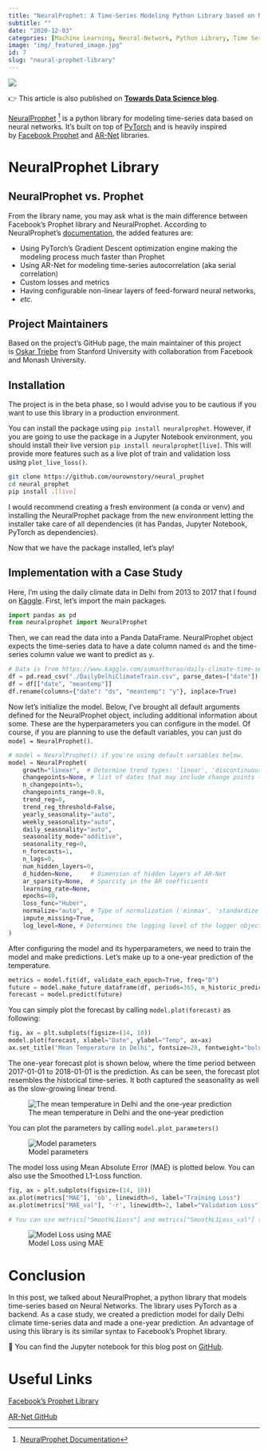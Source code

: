 ```yaml
---
title: "NeuralProphet: A Time-Series Modeling Python Library based on Neural-Networks"
subtitle: ""
date: "2020-12-03"
categories: [Machine Learning, Neural-Network, Python Library, Time Series Analysis, Tutorial]
image: "img/_featured_image.jpg"
id: 7
slug: "neural-prophet-library"
---
```


![](img/_featured_image.png){fig-alt="Featured image of the post"}

:::{.callout-note}
👉 This article is also published on [**Towards Data Science blog**](https://towardsdatascience.com/neural-prophet-a-time-series-modeling-library-based-on-neural-networks-dd02dc8d868d).
:::

[NeuralProphet](https://github.com/ourownstory/neural_prophet) [^neural_prophet] is a python library for modeling time-series data based on neural networks.
It's built on top of [PyTorch](https://pytorch.org/) and is heavily inspired by [Facebook Prophet](https://github.com/facebook/prophet) and [AR-Net](https://github.com/ourownstory/AR-Net) libraries.

# NeuralProphet Library

## NeuralProphet vs. Prophet

From the library name, you may ask what is the main difference between Facebook's Prophet library and NeuralProphet.
According to NeuralProphet's [documentation](https://ourownstory.github.io/neural_prophet/changes-from-prophet/), the added features are:

- Using PyTorch's Gradient Descent optimization engine making the modeling process much faster than Prophet
- Using AR-Net for modeling time-series autocorrelation (aka serial correlation)
- Custom losses and metrics
- Having configurable non-linear layers of feed-forward neural networks,
- *etc*.

## Project Maintainers

Based on the project's GitHub page, the main maintainer of this project is [Oskar Triebe](https://github.com/ourownstory) from Stanford University with collaboration from Facebook and Monash University.

## Installation

The project is in the beta phase, so I would advise you to be cautious if you want to use this library in a production environment.

You can install the package using `pip install neuralprophet`.
However, if you are going to use the package in a Jupyter Notebook environment, you should install their live version `pip install neuralprophet[live]`.
This will provide more features such as a live plot of train and validation loss using `plot_live_loss()`.

```bash
git clone https://github.com/ourownstory/neural_prophet
cd neural_prophet
pip install .[live]

```

I would recommend creating a fresh environment (a conda or venv) and installing the NeuralProphet package from the new environment letting the installer take care of all dependencies (it has Pandas, Jupyter Notebook, PyTorch as dependencies).

Now that we have the package installed, let's play!

## **Implementation with a Case Study**

Here, I'm using the daily climate data in Delhi from 2013 to 2017 that I found on [Kaggle](https://www.kaggle.com/sumanthvrao/daily-climate-time-series-data).
First, let's import the main packages.

```python
import pandas as pd
from neuralprophet import NeuralProphet
```

Then, we can read the data into a Panda DataFrame.
NeuralProphet object expects the time-series data to have a date column named `ds` and the time-series column value we want to predict as `y`.

```python
# Data is from https://www.kaggle.com/sumanthvrao/daily-climate-time-series-data
df = pd.read_csv("./DailyDelhiClimateTrain.csv", parse_dates=["date"])
df = df[["date", "meantemp"]]
df.rename(columns={"date": "ds", "meantemp": "y"}, inplace=True)
```

Now let's initialize the model.
Below, I've brought all default arguments defined for the NeuralProphet object, including additional information about some.
These are the hyperparameters you can configure in the model.
Of course, if you are planning to use the default variables, you can just do `model = NeuralProphet()`.

```python
# model = NeuralProphet() if you're using default variables below.
model = NeuralProphet(
    growth="linear",  # Determine trend types: 'linear', 'discontinuous', 'off'
    changepoints=None, # list of dates that may include change points (None -> automatic )
    n_changepoints=5,
    changepoints_range=0.8,
    trend_reg=0,
    trend_reg_threshold=False,
    yearly_seasonality="auto",
    weekly_seasonality="auto",
    daily_seasonality="auto",
    seasonality_mode="additive",
    seasonality_reg=0,
    n_forecasts=1,
    n_lags=0,
    num_hidden_layers=0,
    d_hidden=None,     # Dimension of hidden layers of AR-Net
    ar_sparsity=None,  # Sparcity in the AR coefficients
    learning_rate=None,
    epochs=40,
    loss_func="Huber",
    normalize="auto",  # Type of normalization ('minmax', 'standardize', 'soft', 'off')
    impute_missing=True,
    log_level=None, # Determines the logging level of the logger object
)
```

After configuring the model and its hyperparameters, we need to train the model and make predictions.
Let's make up to a one-year prediction of the temperature.

```python
metrics = model.fit(df, validate_each_epoch=True, freq="D")
future = model.make_future_dataframe(df, periods=365, n_historic_predictions=len(df))
forecast = model.predict(future)
```

You can simply plot the forecast by calling `model.plot(forecast)` as following:

```python
fig, ax = plt.subplots(figsize=(14, 10))
model.plot(forecast, xlabel="Date", ylabel="Temp", ax=ax)
ax.set_title("Mean Temperature in Delhi", fontsize=28, fontweight="bold")
```

The one-year forecast plot is shown below, where the time period between 2017-01-01 to 2018-01-01 is the prediction.
As can be seen, the forecast plot resembles the historical time-series.
It both captured the seasonality as well as the slow-growing linear trend.

![The mean temperature in Delhi and the one-year prediction](img/mean_temp_1yr_prediction.png){fig-alt="The mean temperature in Delhi and the one-year prediction."}

You can plot the parameters by calling `model.plot_parameters()`

![Model parameters](img/model_parameters.png){fig-alt="Neural-Prophet model parameters"}

The model loss using Mean Absolute Error (MAE) is plotted below.
You can also use the Smoothed L1-Loss function.

```python
fig, ax = plt.subplots(figsize=(14, 10))
ax.plot(metrics["MAE"], 'ob', linewidth=6, label="Training Loss")  
ax.plot(metrics["MAE_val"], '-r', linewidth=2, label="Validation Loss")

# You can use metrics["SmoothL1Loss"] and metrics["SmoothL1Loss_val"] too.
```

![Model Loss using MAE](img/model_loss_mae.png){fig-alt="Model Loss using MAE"}


# Conclusion

In this post, we talked about NeuralProphet, a python library that models time-series based on Neural Networks.
The library uses PyTorch as a backend.
As a case study, we created a prediction model for daily Delhi climate time-series data and made a one-year prediction.
An advantage of using this library is its similar syntax to Facebook's Prophet library.

:::{.callout}
📓 You can find the Jupyter notebook for this blog post on [GitHub](https://github.com/e-alizadeh/medium/blob/master/notebooks/NeuralProphet/neural_prophet.ipynb).
:::


# Useful Links

[Facebook's Prophet Library](https://facebook.github.io/prophet/)

[AR-Net GitHub](https://github.com/ourownstory/AR-Net)


[^neural_prophet]: [NeuralProphet Documentation](https://ourownstory.github.io/neural_prophet/)
